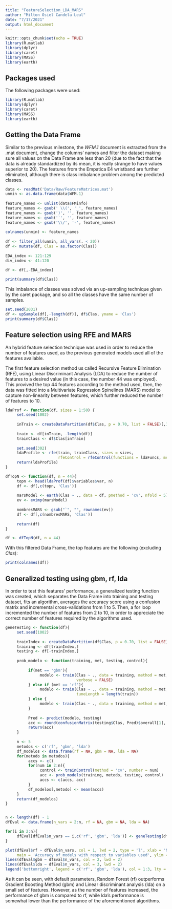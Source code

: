 ```yaml
---
title: "FeatureSelection_LDA_MARS"
author: "Milton Osiel Candela Leal"
date: "7/17/2021"
output: html_document
---
```


```r
knitr::opts_chunk$set(echo = TRUE)
library(R.matlab)
library(dplyr)
library(caret)
library(MASS)
library(earth)
```

## Packages used
The following packages were used:

```r
library(R.matlab)
library(dplyr)
library(caret)
library(MASS)
library(earth)
```

## Getting the Data Frame
Similar to the previous milestone, the *WFM.1* document is extracted from the .mat document, change the columns' names and filter the dataset making sure all values on the Data Frame are less than 20 (due to the fact that the data is already standardized by its mean, it is really strange to have values superior to 20). The features from the Empatica E4 wristband are further eliminated, although there is class imbalance problem among the predicted classes.

```r
data <- readMat('Data/Raw/FeatureMatrices.mat')
unmin <- as.data.frame(data$WFM.1)
     
feature_names <- unlist(data$FMinfo)
feature_names <- gsub(' \\(', '_', feature_names)
feature_names <- gsub(')', '', feature_names)
feature_names <- gsub('`', '', feature_names)
feature_names <- gsub('\\/', '-', feature_names)
     
colnames(unmin) <- feature_names
     
df <- filter_all(unmin, all_vars(. < 20))
df <- mutate(df, Clas = as.factor(Clas))
     
EDA_index <- 121:129
div_index <- 41:120
     
df <- df[,-EDA_index]

print(summary(df$Clas))
```

This imbalance of classes was solved via an up-sampling technique given by the caret package, and so all the classes have the same number of samples. 
```r
set.seed(2031)
df <- upSample(df[,-length(df)], df$Clas, yname = 'Clas')
print(summary(df$Clas))
```

## Feature selection using RFE and MARS

An hybrid feature selection technique was used in order to reduce the number of features used, as the previous generated models used all of the features available.

The first feature selection method us called Recursive Feature Elimination (RFE), using Linear Discriminant Analysis (LDA) to reduce the number of features to a desired value (in this case, the number 44 was employed). This provived the top 44 features according to the method used, then, the data was fitted into a Multivariate Regression Spinelines (MARS) model to capture non-linearity between features, which further reduced the number of features to 10.

```r
ldaProf <- function(df, sizes = 1:50) {
     set.seed(1002)
     
     inTrain <- createDataPartition(df$Clas, p = 0.70, list = FALSE)[,1]
     
     train <- df[inTrain, -length(df)]
     trainClass <- df$Clas[inTrain]
     
     set.seed(302)
     ldaProfile <- rfe(train, trainClass, sizes = sizes, 
                       rfeControl = rfeControl(functions = ldaFuncs, method = 'cv'))
     return(ldaProfile)
}

dfTopN <- function(df, n = 44){
     topn <- head(ldaProf(df)$variables$var, n)
     df <- df[,c(topn, 'Clas')]
     
     marsModel <- earth(Clas ~ ., data = df, pmethod = 'cv', nfold = 5)
     ev <- evimp(marsModel)
     
     nombresMARS <- gsub("`", "", rownames(ev))
     df <- df[,c(nombresMARS, 'Clas')]
     
     return(df)
}

df <- dfTopN(df, n = 44)
```
With this filtered Data Frame, the top features are the following (excluding *Clas*): 
```r
print(colnames(df))
```

## Generalized testing using gbm, rf, lda
In order to test this features' performance, a generalized testing function was created, which separates the Data Frame into training and testing dataset, fits an algorithm, averages the accuracy score using a confusion matrix and incremental cross-validations from 1 to 5. Then, a for loop incremented the number of features from 2 to 10, in order to appreciate the correct number of features required by the algorithms used.

```r
geneTesting <- function(df){ 
     set.seed(1002)
     
     trainIndex <- createDataPartition(df$Clas, p = 0.70, list = FALSE)
     training <- df[trainIndex,]
     testing <- df[-trainIndex,]
     
     prob_modelo <- function(training, met, testing, control){
          
          if(met == 'gbm'){
               modelo <- train(Clas ~ ., data = training, method = met, trControl = control, 
                               verbose = FALSE) 
          } else if (met == 'rf'){
               modelo <- train(Clas ~ ., data = training, method = met, trControl = control,
                               tuneLength = length(train))
          } else {
               modelo <- train(Clas ~ ., data = training, method = met, trControl = control)
          }
          
          Pred <- predict(modelo, testing)
          acc <- round(confusionMatrix(testing$Clas, Pred)$overall[1], 5)
          return(acc)
     }
     
     n <- 5
     metodos <- c('rf', 'gbm', 'lda')
     df_modelos <- data.frame(rf = NA, gbm = NA, lda = NA)
     for(metodo in metodos){
          accs <- c()
          for(num in 2:n){
               control <- trainControl(method = 'cv', number = num)
               acc <- prob_modelo(training, metodo, testing, control)
               accs <- c(accs, acc) 
          }
          df_modelos[,metodo] <- mean(accs) 
     }
     return(df_modelos)
}


n <- length(df) - 1
dfEval <- data.frame(n_vars = 2:n, rf = NA, gbm = NA, lda = NA)

for(i in 2:n){
     dfEval[dfEval$n_vars == i,c('rf', 'gbm', 'lda')] <- geneTesting(df[,c(1:i, length(df))])
}

plot(dfEval$rf ~ dfEval$n_vars, col = 1, lwd = 2, type = 'l', xlab = 'Number of features used', ylab = 'Accuracy',
     main = 'Accuracy of models with respect to variables used', ylim = c(0.5, 1), xlim = c(2,n))
lines(dfEval$gbm ~ dfEval$n_vars, col = 2, lwd = 2)
lines(dfEval$lda ~ dfEval$n_vars, col = 3, lwd = 2)
legend('bottomright', legend = c('rf', 'gbm', 'lda'), col = 1:3, lty = 1, lwd = 2)
```

As it can be seen, with default parameters, Random Forest (rf) outperforms Gradient Boosting Method (gbm) and Linear discriminant analysis (lda) on a small set of features. However, as the number of features increased, the performance of gbm is compared to rf, while lda's performance is somewhat lower than the performance of the aforementioned algorithms.  